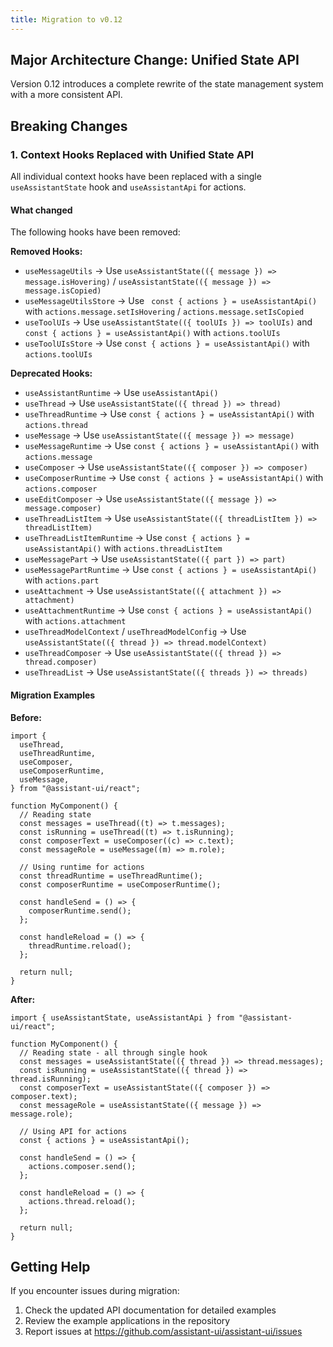 ```yaml
---
title: Migration to v0.12
---
```


## Major Architecture Change: Unified State API

Version 0.12 introduces a complete rewrite of the state management system with a more consistent API.

## Breaking Changes

### 1. Context Hooks Replaced with Unified State API

All individual context hooks have been replaced with a single `useAssistantState` hook and `useAssistantApi` for actions.

#### What changed

The following hooks have been removed:

**Removed Hooks:**

- `useMessageUtils` → Use `useAssistantState(({ message }) => message.isHovering)` / `useAssistantState(({ message }) => message.isCopied)`
- `useMessageUtilsStore` → Use ` const { actions } = useAssistantApi()` with `actions.message.setIsHovering` / `actions.message.setIsCopied`
- `useToolUIs` → Use `useAssistantState(({ toolUIs }) => toolUIs)` and `const { actions } = useAssistantApi()` with `actions.toolUIs`
- `useToolUIsStore` → Use `const { actions } = useAssistantApi()` with `actions.toolUIs`

**Deprecated Hooks:**

- `useAssistantRuntime` → Use `useAssistantApi()`
- `useThread` → Use `useAssistantState(({ thread }) => thread)`
- `useThreadRuntime` → Use `const { actions } = useAssistantApi()` with `actions.thread`
- `useMessage` → Use `useAssistantState(({ message }) => message)`
- `useMessageRuntime` → Use `const { actions } = useAssistantApi()` with `actions.message`
- `useComposer` → Use `useAssistantState(({ composer }) => composer)`
- `useComposerRuntime` → Use `const { actions } = useAssistantApi()` with `actions.composer`
- `useEditComposer` → Use `useAssistantState(({ message }) => message.composer)`
- `useThreadListItem` → Use `useAssistantState(({ threadListItem }) => threadListItem)`
- `useThreadListItemRuntime` → Use `const { actions } = useAssistantApi()` with `actions.threadListItem`
- `useMessagePart` → Use `useAssistantState(({ part }) => part)`
- `useMessagePartRuntime` → Use `const { actions } = useAssistantApi()` with `actions.part`
- `useAttachment` → Use `useAssistantState(({ attachment }) => attachment)`
- `useAttachmentRuntime` → Use `const { actions } = useAssistantApi()` with `actions.attachment`
- `useThreadModelContext` / `useThreadModelConfig` → Use `useAssistantState(({ thread }) => thread.modelContext)`
- `useThreadComposer` → Use `useAssistantState(({ thread }) => thread.composer)`
- `useThreadList` → Use `useAssistantState(({ threads }) => threads)`

#### Migration Examples

**Before:**

```tsx
import {
  useThread,
  useThreadRuntime,
  useComposer,
  useComposerRuntime,
  useMessage,
} from "@assistant-ui/react";

function MyComponent() {
  // Reading state
  const messages = useThread((t) => t.messages);
  const isRunning = useThread((t) => t.isRunning);
  const composerText = useComposer((c) => c.text);
  const messageRole = useMessage((m) => m.role);

  // Using runtime for actions
  const threadRuntime = useThreadRuntime();
  const composerRuntime = useComposerRuntime();

  const handleSend = () => {
    composerRuntime.send();
  };

  const handleReload = () => {
    threadRuntime.reload();
  };

  return null;
}
```

**After:**

```tsx
import { useAssistantState, useAssistantApi } from "@assistant-ui/react";

function MyComponent() {
  // Reading state - all through single hook
  const messages = useAssistantState(({ thread }) => thread.messages);
  const isRunning = useAssistantState(({ thread }) => thread.isRunning);
  const composerText = useAssistantState(({ composer }) => composer.text);
  const messageRole = useAssistantState(({ message }) => message.role);

  // Using API for actions
  const { actions } = useAssistantApi();

  const handleSend = () => {
    actions.composer.send();
  };

  const handleReload = () => {
    actions.thread.reload();
  };

  return null;
}
```

## Getting Help

If you encounter issues during migration:

1. Check the updated API documentation for detailed examples
2. Review the example applications in the repository
3. Report issues at https://github.com/assistant-ui/assistant-ui/issues
